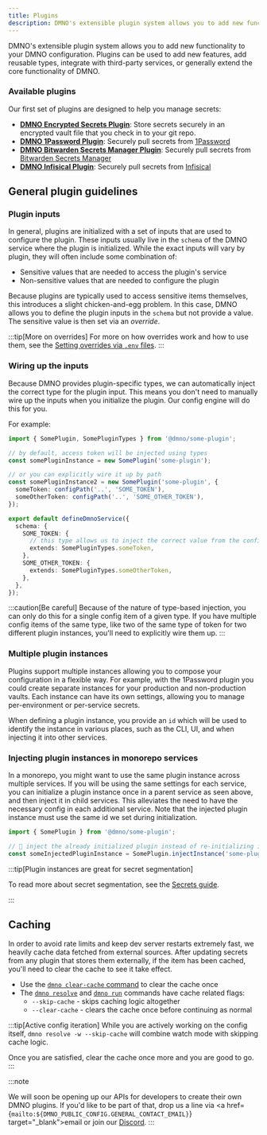 ```yaml
---
title: Plugins
description: DMNO's extensible plugin system allows you to add new functionality to your DMNO configuration. Plugins can be used to add new features, add reusable types, integrate with third-party services, or generally extend the core functionality of DMNO.
---
```


DMNO's extensible plugin system allows you to add new functionality to your DMNO configuration. Plugins can be used to add new features, add reusable types, integrate with third-party services, or generally extend the core functionality of DMNO.

### Available plugins

Our first set of plugins are designed to help you manage secrets:

- [**DMNO Encrypted Secrets Plugin**](/docs/plugins/encrypted-vault/): Store secrets securely in an encrypted vault file that you check in to your git repo. 
- [**DMNO 1Password Plugin**](/docs/plugins/1password/): Securely pull secrets from [1Password](https://1password.com/)
- [**DMNO Bitwarden Secrets Manager Plugin**](/docs/plugins/bitwarden/): Securely pull secrets from [Bitwarden Secrets Manager](https://bitwarden.com/products/secrets-manager/)
- [**DMNO Infisical Plugin**](/docs/plugins/infisical/): Securely pull secrets from [Infisical](https://infisical.com/)

## General plugin guidelines

### Plugin inputs

In general, plugins are initialized with a set of inputs that are used to configure the plugin. These inputs usually live in the `schema` of the DMNO service where the plugin is initialized. While the exact inputs will vary by plugin, they will often include some combination of:

- Sensitive values that are needed to access the plugin's service
- Non-sensitive values that are needed to configure the plugin

Because plugins are typically used to access sensitive items themselves, this introduces a slight chicken-and-egg problem. In this case, DMNO allows you to define the plugin inputs in the `schema` but not provide a value. The sensitive value is then set via an _override_. 

:::tip[More on overrides]
For more on how overrides work and how to use them, see the [Setting overrides via `.env` files](/docs/guides/env-files/#overrides).
:::

### Wiring up the inputs

Because DMNO provides plugin-specific types, we can automatically inject the correct type for the plugin input. This means you don't need to manually wire up the inputs when you initialize the plugin. Our config engine will do this for you. 

For example: 

```ts
import { SomePlugin, SomePluginTypes } from '@dmno/some-plugin';

// by default, access token will be injected using types
const somePluginInstance = new SomePlugin('some-plugin');

// or you can explicitly wire it up by path
const somePluginInstance2 = new SomePlugin('some-plugin', {
  someToken: configPath('..', 'SOME_TOKEN'),
  someOtherToken: configPath('..', 'SOME_OTHER_TOKEN'),
});

export default defineDmnoService({
  schema: {
    SOME_TOKEN: {
      // this type allows us to inject the correct value from the config item
      extends: SomePluginTypes.someToken,
    },
    SOME_OTHER_TOKEN: {
      extends: SomePluginTypes.someOtherToken,
    },
  },
});
```

:::caution[Be careful]
Because of the nature of type-based injection, you can only do this for a single config item of a given type. If you have multiple config items of the same type, like two of the same type of token for two different plugin instances, you'll need to explicitly wire them up.
:::



### Multiple plugin instances

Plugins support multiple instances allowing you to compose your configuration in a flexible way. For example, with the 1Password plugin you could create separate instances for your production and non-production vaults. Each instance can have its own settings, allowing you to manage per-environment or per-service secrets.

When defining a plugin instance, you provide an `id` which will be used to identify the instance in various places, such as the CLI, UI, and when injecting it into other services.

### Injecting plugin instances in monorepo services

In a monorepo, you might want to use the same plugin instance across multiple services. If you will be using the same settings for each service, you can initialize a plugin instance once in a parent service as seen above, and then inject it in child services. This alleviates the need to have the necessary config in each additional service. Note that the injected plugin instance must use the same id we set during initialization.

```typescript title='apps/some-service/.dmno/config.mts'
import { SomePlugin } from '@dmno/some-plugin';

// 💉 inject the already initialized plugin instead of re-initializing it
const someInjectedPluginInstance = SomePlugin.injectInstance('some-plugin');
```

:::tip[Plugin instances are great for secret segmentation]

To read more about secret segmentation, see the [Secrets guide](/docs/guides/secret-segmentation/).

:::

## Caching
In order to avoid rate limits and keep dev server restarts extremely fast, we heavily cache data fetched from external sources. After updating secrets from any plugin that stores them externally, if the item has been cached, you'll need to clear the cache to see it take effect.

- Use the [`dmno clear-cache` command](/docs/reference/cli/clear-cache/) to clear the cache once
- The [`dmno resolve`](/docs/reference/cli/resolve/) and [`dmno run`](/docs/reference/cli/run/) commands have cache related flags:
  - `--skip-cache` - skips caching logic altogether
  - `--clear-cache` - clears the cache once before continuing as normal

:::tip[Active config iteration]
While you are actively working on the config itself, `dmno resolve -w --skip-cache` will combine watch mode with skipping cache logic.

Once you are satisfied, clear the cache once more and you are good to go.
:::


:::note

We will soon be opening up our APIs for developers to create their own DMNO plugins. If you'd like to be part of that, drop us a line via <a href={`mailto:${DMNO_PUBLIC_CONFIG.GENERAL_CONTACT_EMAIL}`} target="_blank">email</a> or join our <a href={DMNO_PUBLIC_CONFIG.DISCORD_JOIN_URL} target="_blank">Discord</a>.
:::
